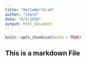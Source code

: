```yaml
---
title: "HelloWorld.md"
author: "sharm"
date: "9/2/2020"
output: html_document
---
```


```r
knitr::opts_chunk$set(echo = TRUE)
```

## This is a markdown File